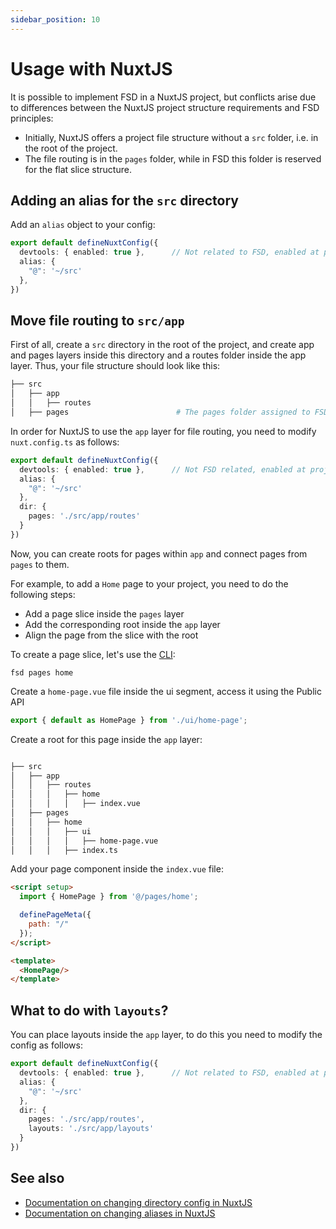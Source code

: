 ```yaml
---
sidebar_position: 10
---
```

# Usage with NuxtJS

It is possible to implement FSD in a NuxtJS project, but conflicts arise due to differences between the NuxtJS project structure requirements and FSD principles:

- Initially, NuxtJS offers a project file structure without a `src` folder, i.e. in the root of the project.
- The file routing is in the `pages` folder, while in FSD this folder is reserved for the flat slice structure.


## Adding an alias for the `src` directory

Add an `alias` object to your config:

```ts title="nuxt.config.ts"
export default defineNuxtConfig({
  devtools: { enabled: true },      // Not related to FSD, enabled at project startup
  alias: {
    "@": '~/src'
  },
})
```

## Move file routing to `src/app`

First of all, create a `src` directory in the root of the project, and create app and pages layers inside this directory and a routes folder inside the app layer.
Thus, your file structure should look like this:

```sh
├── src
│   ├── app
│   │   ├── routes
│   ├── pages                        # The pages folder assigned to FSD
```

In order for NuxtJS to use the `app` layer for file routing, you need to modify `nuxt.config.ts` as follows:
```ts title="nuxt.config.ts"
export default defineNuxtConfig({
  devtools: { enabled: true },      // Not FSD related, enabled at project startup
  alias: {
    "@": '~/src'
  },
  dir: {
    pages: './src/app/routes'
  }
})
```

Now, you can create roots for pages within `app` and connect pages from `pages` to them.

For example, to add a `Home` page to your project, you need to do the following steps:
- Add a page slice inside the `pages` layer
- Add the corresponding root inside the `app` layer
- Align the page from the slice with the root

To create a page slice, let's use the [CLI](https://github.com/feature-sliced/cli):

```shell
fsd pages home
```

Create a ``home-page.vue`` file inside the ui segment, access it using the Public API

```ts title="src/pages/home/index.ts"
export { default as HomePage } from './ui/home-page';
```

Create a root for this page inside the `app` layer:

```sh

├── src
│   ├── app
│   │   ├── routes
│   │   │   ├── home
│   │   │   │   ├── index.vue
│   ├── pages
│   │   ├── home
│   │   │   ├── ui
│   │   │   │   ├── home-page.vue
│   │   │   ├── index.ts
```

Add your page component inside the `index.vue` file:

```html title="pages/home/ui/home-page.vue"
<script setup>
  import { HomePage } from '@/pages/home';

  definePageMeta({
    path: "/"
  });
</script>

<template>
  <HomePage/>
</template>
```

## What to do with `layouts`?

You can place layouts inside the `app` layer, to do this you need to modify the config as follows:

```ts title="nuxt.config.ts"
export default defineNuxtConfig({
  devtools: { enabled: true },      // Not related to FSD, enabled at project startup
  alias: {
    "@": '~/src'
  },
  dir: {
    pages: './src/app/routes',
    layouts: './src/app/layouts'
  }
})
```


## See also

- [Documentation on changing directory config in NuxtJS](https://nuxt.com/docs/api/nuxt-config#dir)
- [Documentation on changing aliases in NuxtJS](https://nuxt.com/docs/api/nuxt-config#alias)
